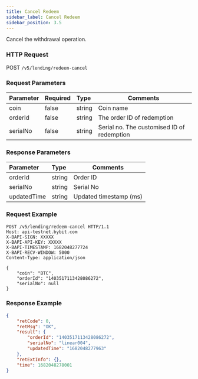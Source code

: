 ```yaml
---
title: Cancel Redeem
sidebar_label: Cancel Redeem
sidebar_position: 3.5
---
```


Cancel the withdrawal operation.

### HTTP Request
POST `/v5/lending/redeem-cancel`

### Request Parameters
| Parameter | Required | Type | Comments|
|:----- |:-------|:-----|------ |
|coin |false |string |Coin name |
|orderId |false |string |The order ID of redemption |
|serialNo |false |string |Serial no. The customised ID of redemption |

### Response Parameters
| Parameter | Type | Comments|
|:----- |:-----|----- |
|orderId |string |Order ID |
|serialNo	|string	|Serial No|
|updatedTime |string |Updated timestamp (ms) |

### Request Example

```http
POST /v5/lending/redeem-cancel HTTP/1.1
Host: api-testnet.bybit.com
X-BAPI-SIGN: XXXXX
X-BAPI-API-KEY: XXXXX
X-BAPI-TIMESTAMP: 1682048277724
X-BAPI-RECV-WINDOW: 5000
Content-Type: application/json

{
    "coin": "BTC",
    "orderId": "1403517113428086272",
    "serialNo": null
}
```

### Response Example

```json
{
    "retCode": 0,
    "retMsg": "OK",
    "result": {
        "orderId": "1403517113428086272",
        "serialNo": "linear004",
        "updatedTime": "1682048277963"
    },
    "retExtInfo": {},
    "time": 1682048278001
}
```
